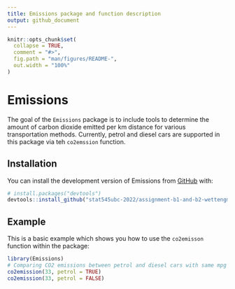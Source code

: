 ```yaml
---
title: Emissions package and function description 
output: github_document
---
```


<!-- README.md is generated from README.Rmd. Please edit that file -->

```r
knitr::opts_chunk$set(
  collapse = TRUE,
  comment = "#>",
  fig.path = "man/figures/README-",
  out.width = "100%"
)
```

# Emissions

<!-- badges: start -->
<!-- badges: end -->

The goal of the `Emissions` package is to include tools to determine the amount of carbon dioxide emitted per km distance for various transportation methods. Currently, petrol and diesel cars are supported in this package via teh `co2emssion` function. 

## Installation

You can install the development version of Emissions from [GitHub](https://github.com/) with:

``` r
# install.packages("devtools")
devtools::install_github("stat545ubc-2022/assignment-b1-and-b2-wettengm/Emissions")
```

## Example

This is a basic example which shows you how to use the `co2emisson` function within the package:

```r
library(Emissions)
# Comparing CO2 emissions between petrol and diesel cars with same mpg (US gallons)
co2emission(33, petrol = TRUE)
co2emission(33, petrol = FALSE)
```

